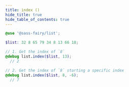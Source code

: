 ```yaml
---
title: index ()
hide_title: true
hide_table_of_contents: true
---
```


<DocPage fieldName="index" fieldType="function" spec={Spec} />

```scss
@use '@sass-fairy/list';

$list: 32 8 65 79 34 8 13 66 18;

// 1. Get the index of `8`
@debug list.index($list, 13);
  // 2

// 2. Get the index of `8` starting a specific index
@debug list.index($list, 8, -6);
  // 7
```
